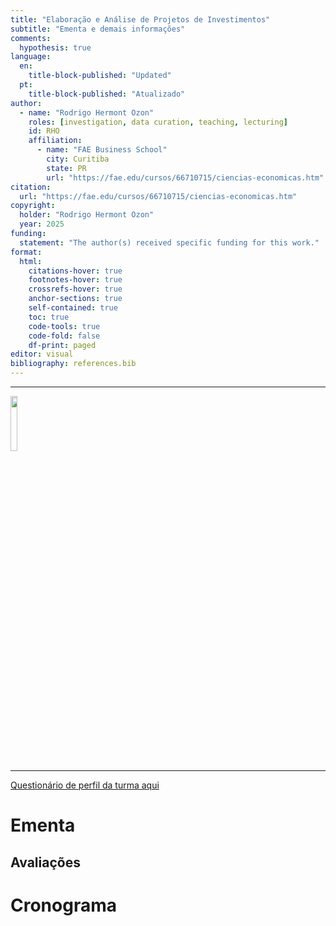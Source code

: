 ```yaml
---
title: "Elaboração e Análise de Projetos de Investimentos"
subtitle: "Ementa e demais informações"
comments:
  hypothesis: true
language:
  en:
    title-block-published: "Updated"
  pt:
    title-block-published: "Atualizado"
author:
  - name: "Rodrigo Hermont Ozon"
    roles: [investigation, data curation, teaching, lecturing]
    id: RHO
    affiliation:
      - name: "FAE Business School"
        city: Curitiba
        state: PR
        url: "https://fae.edu/cursos/66710715/ciencias-economicas.htm"
citation:
  url: "https://fae.edu/cursos/66710715/ciencias-economicas.htm"
copyright:
  holder: "Rodrigo Hermont Ozon"
  year: 2025
funding:
  statement: "The author(s) received specific funding for this work."
format:
  html:
    citations-hover: true
    footnotes-hover: true
    crossrefs-hover: true
    anchor-sections: true
    self-contained: true
    toc: true
    code-tools: true
    code-fold: false
    df-print: paged
editor: visual
bibliography: references.bib
---
```


------------------------------------------------------------------------

<left> ![](https://raw.githubusercontent.com/profrhozon/site/main/logo_FAE.png){width="15%"} </left>

------------------------------------------------------------------------

::: panel-tabset 

[Questionário de perfil da turma aqui](link pro forms aqui)

# Ementa

## Avaliações



# Cronograma


:::

&nbsp;

&nbsp;

&nbsp;

&nbsp;



